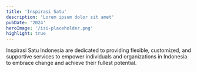 ```yaml
---
title: 'Inspirasi Satu'
description: 'Lorem ipsum dolor sit amet'
pubDate: '2024'
heroImage: '/isi-placeholder.png'
highlight: true
---
```


Inspirasi Satu Indonesia are dedicated to providing flexible, customized, and supportive services to empower individuals and organizations in Indonesia to embrace change and achieve their fullest potential.

